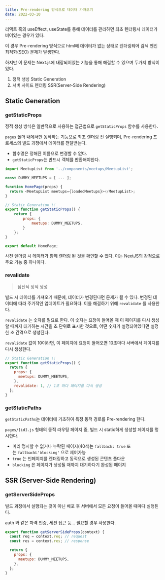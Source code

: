```yaml
---
title: Pre-rendering 방식으로 데이터 가져오기
date: 2022-03-10
---
```


리액트 훅의 useEffect, useState를 통해 데이터를 관리하면 최초 렌더링시 데이터가 비어있는 경우가 있다.

이 경우 Pre-rendering 방식으로 html에 데이터가 없는 상태로 렌더링되어 검색 엔진 최적화(SEO) 문제가 발생한다.

하지만 이 문제는 Next.js에 내장되어있는 기능을 통해 해결할 수 있으며 두가지 방식이 있다.

1. 정적 생성 Static Generation
2. 서버 사이드 렌더링 SSR(Server-Side Rendering)

## Static Generation

### getStaticProps

정적 생성 방식은 일반적으로 사용하는 접근법으로 `getStaticProps` 함수를 사용한다.

`pages` 폴더 내에서만 동작하는 기능으로 최초 렌더링 전 실행되며, Pre-rendering 프로세스의 빌드 과정에서 데이터를 전달받는다.

- 함수명은 정해진 이름으로 변경할 수 없다.
- `getStaticProps`는 반드시 객체를 반환해야한다.

```js
import MeetupList from '../components/meetups/MeetupList';

const DUMMY_MEETUPS = [ ... ];

function HomePage(props) {
  return <MeetupList meetups={loadedMeetups}></MeetupList>;
}

// Static Generation !!
export function getStaticProps() {
	return {
		props: {
			meetups: DUMMY_MEETUPS,
		}
	};
}

export default HomePage;
```

사전 렌더링 시 데이터가 함께 렌더링 된 것을 확인할 수 있다. 이는 NextJS의 강점으로 주요 기능 중 하나이다.

### revalidate

> 점진적 정적 생성

빌드 시 데이터를 가져오기 때문에, 데이터가 변경된다면 문제가 될 수 있다. 변경된 데이터에 따라 주기적인 업데이트가 필요하다. 이를 해결하기 위해 `revalidate` 를 사용한다.

`revalidate` 는 숫자를 필요로 한다. 이 숫자는 요청이 들어올 때 이 페이지를 다시 생성할 때까지 대기하는 시간을 초 단위로 표시한 것으로, 어떤 숫자가 설정되어있다면 설정한 초 간격으로 생성된다.

`revalidate` 값이 10이라면, 이 페이지에 요청이 들어오면 10초마다 서버에서 페이지를 다시 생성한다.

```js
// Static Generation !!
export function getStaticProps() {
  return {
    props: {
      meetups: DUMMY_MEETUPS,
    },
    revalidate: 1, // 1초 마다 페이지를 다시 생성
  };
}
```

### getStaticPaths

`getStaticPaths`는 데이터에 기초하여 특정 동적 경로를 Pre-rendering 한다.

`pages/[id].js` 형태의 동적 라우팅 페이지 중, 빌드 시 static하게 생성할 페이지를 명시한다.

- 미리 명시할 수 없거나 누락된 페이지(404)는 `fallback: true` 또는 `fallbackL'blocking'` 으로 제어가능
- `true` 는 빈페이지를 렌더링하고 동적으로 생성된 콘텐츠 풀다운
- `blocking` 은 페이지가 생성될 때까지 대기하다기 완성된 페이지

## SSR (Server-Side Rendering)

### getServerSideProps

빌드 과정에서 실행되는 것이 아닌 배포 후 서버에서 모든 요청이 들어올 때마다 실행된다.

auth 와 같은 자격 인증, 세션 접근 등... 필요할 경우 사용한다.

```js
export function getServerSideProps(context) {
  const req = context.req; // request
  const res = context.res; // response

  return {
    props: {
      meetups: DUMMY_MEETUPS,
    },
  };
}
```
